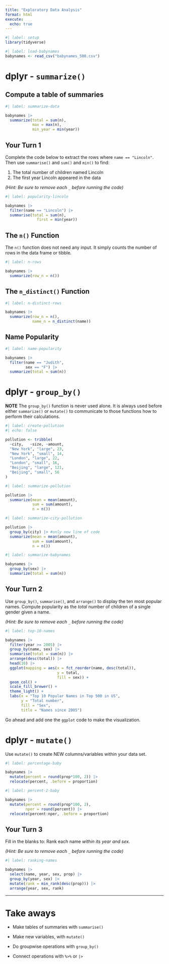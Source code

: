 ```yaml
---
title: "Exploratory Data Analysis"
format: html
execute: 
  echo: true
---
```



```r
#| label: setup
library(tidyverse)
```


```r
#| label: load-babynames
babynames <- read_csv("babynames_500.csv")
```


# dplyr - `summarize()`

## Compute a table of summaries

```r
#| label: summarize-data

babynames |> 
  summarize(total = sum(n),
            max = max(n),
            min_year = min(year))
```


## Your Turn 1

Complete the code below to extract the rows where `name == "Lincoln"`. Then use `summarise()` and `sum()` and `min()` to find:

1. The total number of children named Lincoln
2. The first year Lincoln appeared in the data

*(Hint: Be sure to remove each `_` before running the code)*

```r
#| label: popularity-lincoln

babynames |> 
  filter(name == "Lincoln") |>
  summarise(total = sum(n), 
              first = min(year))
```



## The `n()` Function
The `n()` function does not need any input. It simply counts the number of rows in the data frame or tibble.  

```r
#| label: n-rows

babynames |> 
  summarize(row_n = n())
```

## The `n_distinct()` Function

```r
#| label: n-distinct-rows

babynames |> 
  summarize(row_n = n(),
            name_n = n_distinct(name))
```

## Name Popularity 

```r
#| label: name-popularity

babynames |> 
  filter(name == "Judith",
         sex == "F") |> 
  summarize(total = sum(n))
```
# dplyr - `group_by()`

**NOTE** The `group_by()` function is never used alone. It is always used before either `summarize()` or `mutate()` to communicate to those functions how to perform their calculations.  

```r
#| label: create-pollution
#| echo: false

pollution <- tribble(
  ~city,   ~size, ~amount,
  "New York", "large", 23,
  "New York", "small", 14,
  "London", "large", 22,
  "London", "small", 16,
  "Beijing", "large", 121,
  "Beijing", "small", 56
)
```



```r
#| label: summarize-pollution

pollution |> 
  summarize(mean = mean(amount),
            sum = sum(amount),
            n = n())
```

```r
#| label: summarize-city-pollution

pollution |> 
  group_by(city) |> #only new line of code
  summarize(mean = mean(amount),
            sum = sum(amount),
            n = n())
```


```r
#| label: summarize-babynames

babynames |> 
  group_by(sex) |> 
  summarize(total = sum(n))

```





## Your Turn 2

Use `group_by()`, `summarise()`, and `arrange()` to display the ten most popular names. Compute popularity as the *total* number of children of a single gender given a name.

*(Hint: Be sure to remove each `_` before running the code)*

```r
#| label: top-10-names

babynames |> 
  filter(year >= 2005) |>
  group_by(name, sex) |>  
  summarise(total = sum(n)) |> 
  arrange(desc(total)) |> 
  head(10) |>
  ggplot(mapping = aes(x = fct_reorder(name, desc(total)),
                       y = total,
                       fill = sex)) + 
  geom_col() + 
  scale_fill_brewer() + 
  theme_light() + 
  labs(x = "Top 10 Popular Names in Top 500 in US",
       y = "Total number",
       fill = "Sex",
       title = "Names since 2005")
```


Go ahead and add one the `ggplot` code to make the visualization.


# dplyr - `mutate()`
Use `mutate()` to create NEW columns/variables within your data set.  


```r
#| label: percentage-baby

babynames |> 
  mutate(percent = round(prop*100, 2)) |> 
  relocate(percent, .before = proportion)
```
```r
#| label: percent-2-baby

babynames |> 
  mutate(percent = round(prop*100, 2),
         nper = round(percent)) |> 
  relocate(percent:nper, .before = proportion)
```

## Your Turn 3

Fill in the blanks to: 
Rank each name _within its year and sex_. 

*(Hint: Be sure to remove each `_` before running the code)*

```r
#| label: ranking-names

babynames |> 
  select(name, year, sex, prop) |> 
  group_by(year, sex) |> 
  mutate(rank = min_rank(desc(prop))) |> 
  arrange(year, sex, rank)
```


***

# Take aways

* Make tables of summaries with `summarise()`  
* Make new variables, with `mutate()`  
* Do groupwise operations with `group_by()`

* Connect operations with `%>%` or `|>`  

